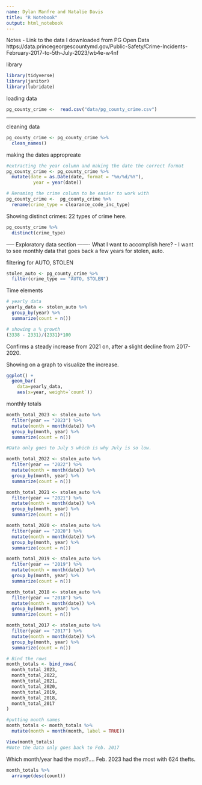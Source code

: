 ```yaml
---
name: Dylan Manfre and Natalie Davis
title: "R Notebook"
output: html_notebook
---
```


Notes
- Link to the data I downloaded from PG Open Data https://data.princegeorgescountymd.gov/Public-Safety/Crime-Incidents-February-2017-to-5th-July-2023/wb4e-w4nf

library
```r
library(tidyverse)
library(janitor)
library(lubridate)
```

loading data
```r
pg_county_crime <-  read.csv("data/pg_county_crime.csv")
```

______

cleaning data
```r
pg_county_crime <- pg_county_crime %>% 
  clean_names()
```
making the dates appropreate
```r

#extracting the year column and making the date the correct format
pg_county_crime <- pg_county_crime %>%
  mutate(date = as.Date(date, format = "%m/%d/%Y"),
          year = year(date))

# Renaming the crime column to be easier to work with
pg_county_crime <-  pg_county_crime %>% 
  rename(crime_type = clearance_code_inc_type)

```

Showing distinct crimes: 22 types of crime here.
```r
pg_county_crime %>% 
  distinct(crime_type)
```


----- Exploratory data section -------
What I want to accomplish here?
- I want to see monthly data that goes back a few years for stolen, auto. 




filtering for AUTO, STOLEN
```r
stolen_auto <- pg_county_crime %>% 
  filter(crime_type == "AUTO, STOLEN")
```
Time elements
```r
# yearly data
yearly_data <- stolen_auto %>%
  group_by(year) %>%
  summarize(count = n())

# showing a % growth
(3338 - 2331)/(2331)*100
```
Confirms a steady increase from 2021 on, after a slight decline from 2017-2020.

Showing on a graph to visualize the increase.
```r
ggplot() + 
  geom_bar(
    data=yearly_data, 
    aes(x=year, weight=`count`))
```
monthly totals
```r
month_total_2023 <- stolen_auto %>% 
  filter(year == "2023") %>% 
  mutate(month = month(date)) %>% 
  group_by(month, year) %>%
  summarize(count = n())

#Data only goes to July 5 which is why July is so low.
```

```r
month_total_2022 <- stolen_auto %>%
  filter(year == "2022") %>%
  mutate(month = month(date)) %>%
  group_by(month, year) %>%
  summarize(count = n())

month_total_2021 <- stolen_auto %>%
  filter(year == "2021") %>%
  mutate(month = month(date)) %>%
  group_by(month, year) %>%
  summarize(count = n())

month_total_2020 <- stolen_auto %>%
  filter(year == "2020") %>%
  mutate(month = month(date)) %>%
  group_by(month, year) %>%
  summarize(count = n())

month_total_2019 <- stolen_auto %>%
  filter(year == "2019") %>%
  mutate(month = month(date)) %>%
  group_by(month, year) %>%
  summarize(count = n())

month_total_2018 <- stolen_auto %>%
  filter(year == "2018") %>%
  mutate(month = month(date)) %>%
  group_by(month, year) %>%
  summarize(count = n())

month_total_2017 <- stolen_auto %>%
  filter(year == "2017") %>%
  mutate(month = month(date)) %>%
  group_by(month, year) %>%
  summarize(count = n())

# Bind the rows
month_totals <- bind_rows(
  month_total_2023,
  month_total_2022,
  month_total_2021,
  month_total_2020,
  month_total_2019,
  month_total_2018,
  month_total_2017
)

#putting month names
month_totals <- month_totals %>% 
  mutate(month = month(month, label = TRUE))

View(month_totals)
#Note the data only goes back to Feb. 2017
```

Which month/year had the most?.... Feb. 2023 had the most with 624 thefts. 
```r
month_totals %>% 
  arrange(desc(count))
```

